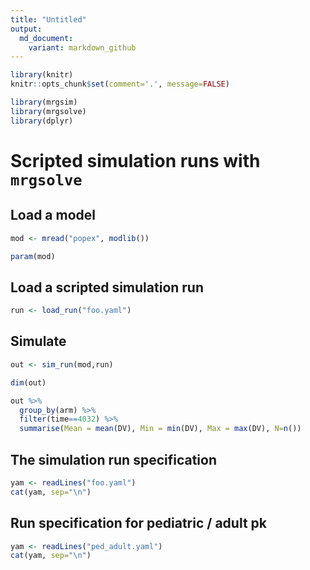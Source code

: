```yaml
---
title: "Untitled"
output: 
  md_document:
    variant: markdown_github
---
```


```r
library(knitr)
knitr::opts_chunk$set(comment='.', message=FALSE)
```

```r
library(mrgsim)
library(mrgsolve)
library(dplyr)
```

# Scripted simulation runs with `mrgsolve`


## Load a model
```r
mod <- mread("popex", modlib())

param(mod)
```

## Load a scripted simulation run
```r
run <- load_run("foo.yaml")
```

## Simulate

```r
out <- sim_run(mod,run)
```

```r
dim(out)

out %>%
  group_by(arm) %>% 
  filter(time==4032) %>%
  summarise(Mean = mean(DV), Min = min(DV), Max = max(DV), N=n())
```


## The simulation run specification
```r
yam <- readLines("foo.yaml")
cat(yam, sep="\n")
```

## Run specification for pediatric / adult pk
```r
yam <- readLines("ped_adult.yaml")
cat(yam, sep="\n")
```



